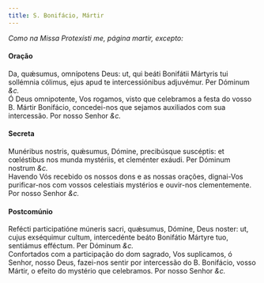 ```yaml
---
title: S. Bonifácio, Mártir
---
```



<em>Como na Missa Protexísti me, página martir, excepto:</em>

<h4 class="text-center">Oração</h4>
<div class="container-fluid">
<div class="row">
<div class="col-6 dropcaps text-justify">
Da, quǽsumus, omnípotens Deus: ut, qui beáti Bonifátii Mártyris tui sollémnia cólimus, ejus apud te intercessiónibus adjuvémur. Per Dóminum <em>&c.</em>
</div>
<div class="col-6 dropcaps text-justify">
Ó Deus omnipotente, Vos rogamos, visto que celebramos a festa do vosso B. Mártir Bonifácio, concedei-nos que sejamos auxiliados com sua intercessão. Por nosso Senhor <em>&c.</em>
</div>
</div>
</div>

<h4 class="text-center">Secreta</h4>
<div class="container-fluid">
<div class="row">
<div class="col-6 dropcaps text-justify">
Munéribus nostris, quǽsumus, Dómine, precibúsque suscéptis: et cœléstibus nos munda mystériis, et cleménter exáudi. Per Dóminum nostrum <em>&c.</em>
</div>
<div class="col-6 dropcaps text-justify">
Havendo Vós recebido os nossos dons e as nossas orações, dignai-Vos purificar-nos com vossos celestiais mystérios e ouvir-nos clementemente. Por nosso Senhor <em>&c.</em>
</div>
</div>
</div>

<h4 class="text-center">Postcomúnio</h4>
<div class="container-fluid">
<div class="row">
<div class="col-6 dropcaps text-justify">
Refécti participatióne múneris sacri, quǽsumus, Dómine, Deus noster: ut, cujus exséquimur cultum, intercedénte beáto Bonifátio Mártyre tuo, sentiámus efféctum. Per Dóminum <em>&c.</em>
</div>
<div class="col-6 dropcaps text-justify">
Confortados com a participação do dom sagrado, Vos suplicamos, ó Senhor, nosso Deus, fazei-nos sentir por intercessão do B. Bonifácio, vosso Mártir, o efeito do mystério que celebramos. Por nosso Senhor <em>&c.</em>
</div>
</div>
</div>

